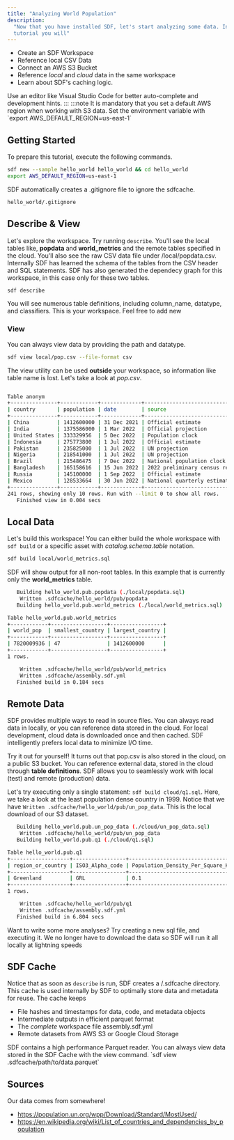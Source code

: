 ```yaml
---
title: "Analyzing World Population"
description:
  "Now that you have installed SDF, let's start analyzing some data. In this
  tutorial you will"
---
```


- Create an SDF Workspace
- Reference local CSV Data
- Connect an AWS S3 Bucket
- Reference _local_ and _cloud_ data in the same workspace
- Learn about SDF's caching logic.

<Tip>
  Use an editor like Visual Studio Code for better auto-complete and development
  hints. ::: :::note It is mandatory that you set a default AWS region when
  working with S3 data. Set the environment variable with `export
  AWS_DEFAULT_REGION=us-east-1`
</Tip>

## Getting Started

To prepare this tutorial, execute the following commands.

```bash
sdf new --sample hello_world hello_world && cd hello_world
export AWS_DEFAULT_REGION=us-east-1
```

SDF automatically creates a .gitignore file to ignore the sdfcache.

```bash
hello_world/.gitignore
```

## Describe & View

Let's explore the workspace. Try running `describe`. You'll see the local tables
like, **popdata** and **world_metrics** and the remote tables specified in the
cloud. You'll also see the raw CSV data file under /local/popdata.csv.
Internally SDF has learned the schema of the tables from the CSV header and SQL
statements. SDF has also generated the dependecy graph for this workspace, in
this case only for these two tables.

```bash
sdf describe
```

You will see numerous table definitions, including column_name, datatype, and
classifiers. This is your workspace. Feel free to add new

### View

You can always view data by providing the path and datatype.

```bash
sdf view local/pop.csv --file-format csv
```

The view utility can be used **outside** your workspace, so information like
table name is lost. Let's take a look at _pop.csv_.

```bash

Table anonym
+---------------+------------+-------------+--------------------------------+
| country       | population | date        | source                         |
+---------------+------------+-------------+--------------------------------+
| China         | 1412600000 | 31 Dec 2021 | Official estimate              |
| India         | 1375586000 | 1 Mar 2022  | Official projection            |
| United States | 333329956  | 5 Dec 2022  | Population clock               |
| Indonesia     | 275773800  | 1 Jul 2022  | Official estimate              |
| Pakistan      | 235825000  | 1 Jul 2022  | UN projection                  |
| Nigeria       | 218541000  | 1 Jul 2022  | UN projection                  |
| Brazil        | 215486475  | 7 Dec 2022  | National population clock      |
| Bangladesh    | 165158616  | 15 Jun 2022 | 2022 preliminary census result |
| Russia        | 145100000  | 1 Sep 2022  | Official estimate              |
| Mexico        | 128533664  | 30 Jun 2022 | National quarterly estimate    |
+---------------+------------+-------------+--------------------------------+
241 rows, showing only 10 rows. Run with --limit 0 to show all rows.
   Finished view in 0.004 secs
```

## Local Data

Let's build this workspace! You can either build the whole workspace with
`sdf build` or a specific asset with _catalog.schema.table_ notation.

```bash
sdf build local/world_metrics.sql
```

SDF will show output for all non-root tables. In this example that is currently
only the **world_metrics** table.

```bash
   Building hello_world.pub.popdata (./local/popdata.sql)
    Written .sdfcache/hello_world/pub/popdata
   Building hello_world.pub.world_metrics (./local/world_metrics.sql)

Table hello_world.pub.world_metrics
+------------+------------------+-----------------+
| world_pop  | smallest_country | largest_country |
+------------+------------------+-----------------+
| 7820009936 | 47               | 1412600000      |
+------------+------------------+-----------------+
1 rows.

    Written .sdfcache/hello_world/pub/world_metrics
    Written .sdfcache/assembly.sdf.yml
   Finished build in 0.184 secs
```

## Remote Data

SDF provides multiple ways to read in source files. You can always read data in
locally, or you can reference data stored in the cloud. For local development,
cloud data is downloaded once and then cached. SDF intelligently prefers local
data to minimize I/O time.

Try it out for yourself! It turns out that pop.csv is also stored in the cloud,
on a public S3 bucket. You can reference external data, stored in the cloud
through **table definitions**. SDF allows you to seamlessly work with local
(test) and remote (production) data.

Let's try executing only a single statement: `sdf build cloud/q1.sql`. Here, we
take a look at the least population dense country in 1999. Notice that we have
`Written .sdfcache/hello_world/pub/un_pop_data`. This is the local download of
our S3 dataset.

```bash
   Building hello_world.pub.un_pop_data (./cloud/un_pop_data.sql)
    Written .sdfcache/hello_world/pub/un_pop_data
   Building hello_world.pub.q1 (./cloud/q1.sql)

Table hello_world.pub.q1
+-------------------+-----------------+----------------------------------+
| region_or_country | ISO3_Alpha_code | Population_Density_Per_Square_KM |
+-------------------+-----------------+----------------------------------+
| Greenland         | GRL             | 0.1                              |
+-------------------+-----------------+----------------------------------+
1 rows.

    Written .sdfcache/hello_world/pub/q1
    Written .sdfcache/assembly.sdf.yml
   Finished build in 6.804 secs
```

<Tip>
  Want to write some more analyses? Try creating a new sql file, and executing
  it. We no longer have to download the data so SDF will run it all locally at
  lightning speeds
</Tip>

## SDF Cache

Notice that as soon as `describe` is run, SDF creates a /.sdfcache directory.
This cache is used internally by SDF to optimally store data and metadata for
reuse. The cache keeps

- File hashes and timestamps for data, code, and metadata objects
- Intermediate outputs in efficient parquet format
- The _complete_ workspace file assembly.sdf.yml
- Remote datasets from AWS S3 or Google Cloud Storage

<Note>
  SDF contains a high performance Parquet reader. You can always view data
  stored in the SDF Cache with the view command. `sdf view
  .sdfcache/path/to/data.parquet`
</Note>

## Sources

Our data comes from somewhere!

- https://population.un.org/wpp/Download/Standard/MostUsed/
- https://en.wikipedia.org/wiki/List_of_countries_and_dependencies_by_population
